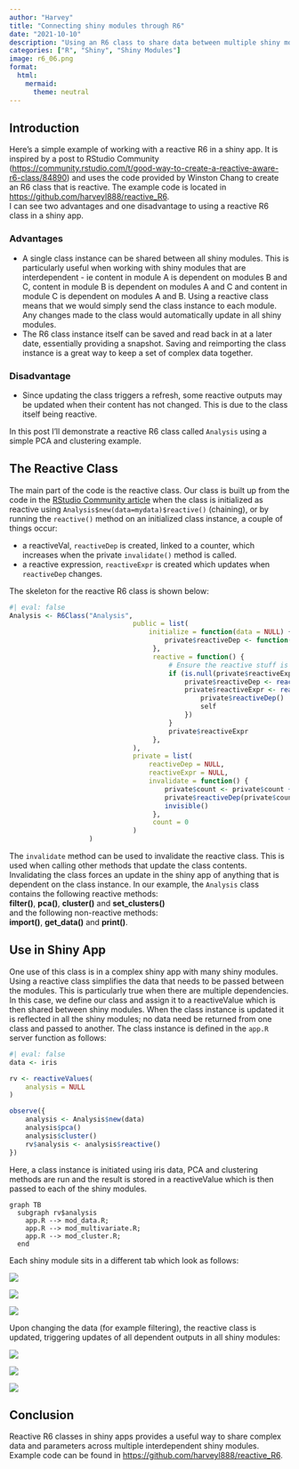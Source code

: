 ```yaml
---
author: "Harvey"
title: "Connecting shiny modules through R6"
date: "2021-10-10"
description: "Using an R6 class to share data between multiple shiny modules"
categories: ["R", "Shiny", "Shiny Modules"]
image: r6_06.png
format:
  html:
    mermaid: 
      theme: neutral
---
```


## Introduction

Here's a simple example of working with a reactive R6 in a shiny app.  It is inspired by a post to RStudio Community ([https://community.rstudio.com/t/good-way-to-create-a-reactive-aware-r6-class/84890](https://community.rstudio.com/t/good-way-to-create-a-reactive-aware-r6-class/84890)) and uses the code provided by Winston Chang to create an R6 class that is reactive.  The example code is located in [https://github.com/harveyl888/reactive_R6](https://github.com/harveyl888/reactive_R6).  
I can see two advantages and one disadvantage to using a reactive R6 class in a shiny app.

### Advantages

-  A single class instance can be shared between all shiny modules.  This is particularly useful when working with shiny modules that are interdependent - ie content in module A is dependent on modules B and C, content in module B is dependent on modules A and C and content in module C is dependent on modules A and B.  Using a reactive class means that we would simply send the class instance to each module.  Any changes made to the class would automatically update in all shiny modules.
-  The R6 class instance itself can be saved and read back in at a later date, essentially providing a snapshot.  Saving and reimporting the class instance is a great way to keep a set of complex data together.

### Disadvantage

-  Since updating the class triggers a refresh, some reactive outputs may be updated when their content has not changed.  This is due to the class itself being reactive.

In this post I'll demonstrate a reactive R6 class called `Analysis` using a simple PCA and clustering example.

## The Reactive Class
The main part of the code is the reactive class.  Our class is built up from the code in the [RStudio Community article](https://community.rstudio.com/t/good-way-to-create-a-reactive-aware-r6-class/84890) when the class is initialized as reactive using `Analysis$new(data=mydata)$reactive()` (chaining), or by running the `reactive()` method on an initialized class instance, a couple of things occur:

-  a reactiveVal, `reactiveDep` is created, linked to a counter, which increases when the private `invalidate()` method is called.
-  a reactive expression, `reactiveExpr` is created which updates when `reactiveDep` changes.

The skeleton for the reactive R6 class is shown below:

```r
#| eval: false
Analysis <- R6Class("Analysis",
                               public = list(
                                   initialize = function(data = NULL) {
                                       private$reactiveDep <- function(x) NULL
                                    },
                                    reactive = function() {
                                        # Ensure the reactive stuff is initialized.
                                        if (is.null(private$reactiveExpr)) {
                                            private$reactiveDep <- reactiveVal(0)
                                            private$reactiveExpr <- reactive({
                                                private$reactiveDep()
                                                self
                                            })
                                        }
                                        private$reactiveExpr
                                    },
                               ),
                               private = list(
                                   reactiveDep = NULL,
                                   reactiveExpr = NULL,
                                   invalidate = function() {
                                       private$count <- private$count + 1
                                       private$reactiveDep(private$count)
                                       invisible()
                                    },
                                    count = 0
                               )
                    )
```
The `invalidate` method can be used to invalidate the reactive class.  This is used when calling other methods that update the class contents.  Invalidating the class forces an update in the shiny app of anything that is dependent on the class instance.  In our example, the `Analysis` class contains the following reactive methods:  
**filter()**, **pca()**, **cluster()** and **set_clusters()**  
and the following non-reactive methods:  
**import()**, **get_data()** and **print()**.

## Use in Shiny App
One use of this class is in a complex shiny app with many shiny modules.  Using a reactive class simplifies the data that needs to be passed between the modules.  This is particularly true when there are multiple dependencies.  In this case, we define our class and assign it to a reactiveValue which is then shared between shiny modules.  When the class instance is updated it is reflected in all the shiny modules; no data need be returned from one class and passed to another.  The class instance is defined in the `app.R` server function as follows:

```r
#| eval: false
data <- iris

rv <- reactiveValues(
    analysis = NULL
)

observe({
    analysis <- Analysis$new(data)
    analysis$pca()
    analysis$cluster()
    rv$analysis <- analysis$reactive()
})

```

Here, a class instance is initiated using iris data, PCA and clustering methods are run and the result is stored in a reactiveValue which is then passed to each of the shiny modules.

```mermaid
graph TB
  subgraph rv$analysis
    app.R --> mod_data.R;
    app.R --> mod_multivariate.R;
    app.R --> mod_cluster.R;
  end
```

Each shiny module sits in a different tab which look as follows:

![](r6_01.png)

![](r6_02.png)

![](r6_03.png)

Upon changing the data (for example filtering), the reactive class is updated, triggering updates of all dependent outputs in all shiny modules:

![](r6_04.png)

![](r6_05.png)

![](r6_06.png)

## Conclusion

Reactive R6 classes in shiny apps provides a useful way to share complex data and parameters across multiple interdependent shiny modules.  Example code can be found in [https://github.com/harveyl888/reactive_R6](https://github.com/harveyl888/reactive_R6).

